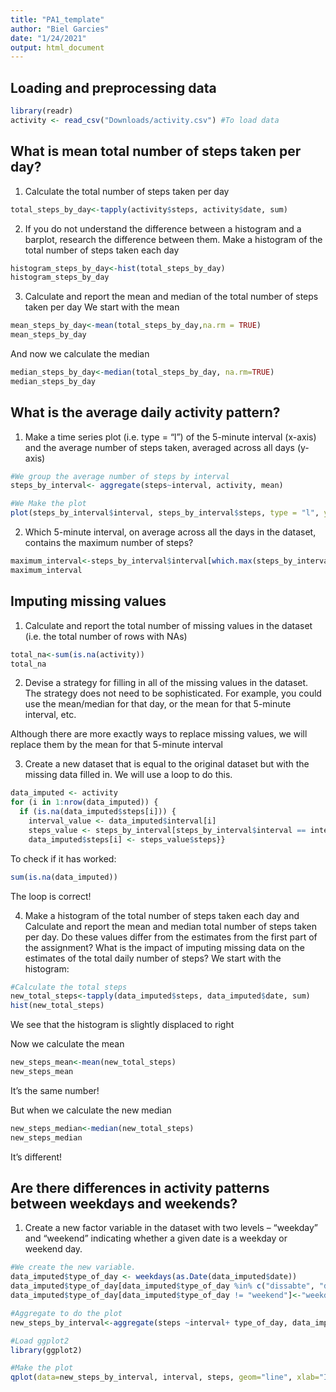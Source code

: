```yaml
---
title: "PA1_template"
author: "Biel Garcies"
date: "1/24/2021"
output: html_document
---
```

## Loading and preprocessing data
```r
library(readr)
activity <- read_csv("Downloads/activity.csv") #To load data
```


## What is mean total number of steps taken per day?

1. Calculate the total number of steps taken per day
```r
total_steps_by_day<-tapply(activity$steps, activity$date, sum)
```

2. If you do not understand the difference between a histogram and a barplot, research the difference between them. Make a histogram of the total number of steps taken each day
```r
histogram_steps_by_day<-hist(total_steps_by_day)
histogram_steps_by_day
```

3. Calculate and report the mean and median of the total number of steps taken per day
We start with the mean
```r
mean_steps_by_day<-mean(total_steps_by_day,na.rm = TRUE)
mean_steps_by_day
```
And now we calculate the median
```r
median_steps_by_day<-median(total_steps_by_day, na.rm=TRUE)
median_steps_by_day
```

## What is the average daily activity pattern?

1. Make a time series plot (i.e. type = "l") of the 5-minute interval (x-axis) and the average number of steps taken, averaged across all days (y-axis)

```r
#We group the average number of steps by interval
steps_by_interval<- aggregate(steps~interval, activity, mean)

#We Make the plot
plot(steps_by_interval$interval, steps_by_interval$steps, type = "l", ylab="Average number of steps", xlab= "Interval", main = "Time series ")
```

2. Which 5-minute interval, on average across all the days in the dataset, contains the maximum number of steps?
```r
maximum_interval<-steps_by_interval$interval[which.max(steps_by_interval$steps)]
maximum_interval
```

## Imputing missing values
1. Calculate and report the total number of missing values in the dataset (i.e. the total number of rows with NAs)
```r
total_na<-sum(is.na(activity))
total_na
```

2. Devise a strategy for filling in all of the missing values in the dataset. The strategy does not need to be sophisticated. For example, you could use the mean/median for that day, or the mean for that 5-minute interval, etc.

Although there are more exactly ways to replace missing values, we will replace them by the mean for that 5-minute interval

3. Create a new dataset that is equal to the original dataset but with the missing data filled in.
We will use a loop to do this.
```r
data_imputed <- activity
for (i in 1:nrow(data_imputed)) {
  if (is.na(data_imputed$steps[i])) {
    interval_value <- data_imputed$interval[i]
    steps_value <- steps_by_interval[steps_by_interval$interval == interval_value,]
    data_imputed$steps[i] <- steps_value$steps}}
```

To check if it has worked:
```r
sum(is.na(data_imputed))
````
The loop is correct!

4. Make a histogram of the total number of steps taken each day and Calculate and report the mean and median total number of steps taken per day. Do these values differ from the estimates from the first part of the assignment? What is the impact of imputing missing data on the estimates of the total daily number of steps?
We start with the histogram:
```r
#Calculate the total steps
new_total_steps<-tapply(data_imputed$steps, data_imputed$date, sum)
hist(new_total_steps)
````
We see that the histogram is slightly displaced to right

Now we calculate the mean
```r
new_steps_mean<-mean(new_total_steps)
new_steps_mean
````
It's the same number!

But when we calculate the new median
```r
new_steps_median<-median(new_total_steps)
new_steps_median
```
It's different!

## Are there differences in activity patterns between weekdays and weekends?

1. Create a new factor variable in the dataset with two levels – “weekday” and “weekend” indicating whether a given date is a weekday or weekend day.
```r
#We create the new variable. 
data_imputed$type_of_day <- weekdays(as.Date(data_imputed$date))
data_imputed$type_of_day[data_imputed$type_of_day %in% c("dissabte", "diumenge")] <- "weekend" #"dissabte" and "diumenge" is Saturday and Sunday in Catalan
data_imputed$type_of_day[data_imputed$type_of_day != "weekend"]<-"weekday"

#Aggregate to do the plot
new_steps_by_interval<-aggregate(steps ~interval+ type_of_day, data_imputed, mean)

#Load ggplot2
library(ggplot2)

#Make the plot
qplot(data=new_steps_by_interval, interval, steps, geom="line", xlab="Interval", ylab="Steps", main= "Difference of steps per intervals between weekdays", facets = .~type_of_day)
````



